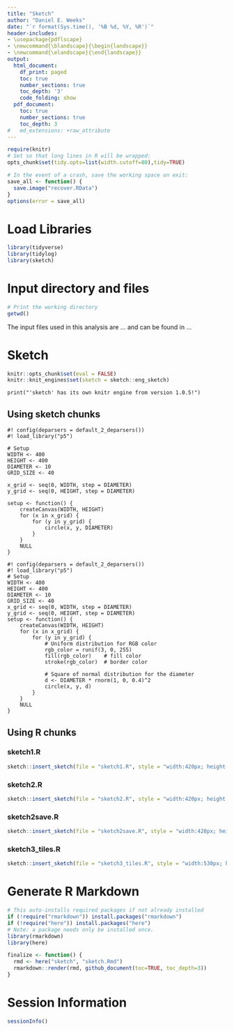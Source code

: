 ```yaml
---
title: "Sketch"
author: "Daniel E. Weeks"
date: "`r format(Sys.time(), '%B %d, %Y, %R')`"
header-includes:
- \usepackage{pdflscape}
- \newcommand{\blandscape}{\begin{landscape}}
- \newcommand{\elandscape}{\end{landscape}}
output:
  html_document:
    df_print: paged
    toc: true
    number_sections: true
    toc_depth: '3'
    code_folding: show
  pdf_document:
    toc: true
    number_sections: true
    toc_depth: 3
#   md_extensions: +raw_attribute
---
```


```r
require(knitr)
# Set so that long lines in R will be wrapped:
opts_chunk$set(tidy.opts=list(width.cutoff=80),tidy=TRUE)
```

```r
# In the event of a crash, save the working space on exit:
save_all <- function() {
  save.image("recover.RData")
}
options(error = save_all)
```


# Load Libraries

```r
library(tidyverse)
library(tidylog)
library(sketch)
```

# Input directory and files 

```r
# Print the working directory
getwd()
```
The input files used in this analysis are ... and can be found in ... 

# Sketch

```r
knitr::opts_chunk$set(eval = FALSE)
knitr::knit_engines$set(sketch = sketch::eng_sketch)
```

```sketch
print("'sketch' has its own knitr engine from version 1.0.5!")
```
## Using sketch chunks

```sketch
#! config(deparsers = default_2_deparsers())
#! load_library("p5")

# Setup
WIDTH <- 400
HEIGHT <- 400
DIAMETER <- 10
GRID_SIZE <- 40

x_grid <- seq(0, WIDTH, step = DIAMETER)
y_grid <- seq(0, HEIGHT, step = DIAMETER)

setup <- function() {
    createCanvas(WIDTH, HEIGHT)
    for (x in x_grid) {
        for (y in y_grid) {
            circle(x, y, DIAMETER)
        }
    }
    NULL
}
```

```sketch
#! config(deparsers = default_2_deparsers())
#! load_library("p5")
# Setup
WIDTH <- 400
HEIGHT <- 400
DIAMETER <- 10
GRID_SIZE <- 40
x_grid <- seq(0, WIDTH, step = DIAMETER)
y_grid <- seq(0, HEIGHT, step = DIAMETER)
setup <- function() {
    createCanvas(WIDTH, HEIGHT)
    for (x in x_grid) {
        for (y in y_grid) {
            # Uniform distribution for RGB color
            rgb_color = runif(3, 0, 255)
            fill(rgb_color)    # fill color
            stroke(rgb_color)  # border color
            
            # Square of normal distribution for the diameter
            d <- DIAMETER * rnorm(1, 0, 0.4)^2
            circle(x, y, d)
        }
    }
    NULL
}
```

## Using R chunks

### sketch1.R

```r
sketch::insert_sketch(file = "sketch1.R", style = "width:420px; height:420px; border:none;")
```

### sketch2.R

```r
sketch::insert_sketch(file = "sketch2.R", style = "width:420px; height:420px; border:none;")
```


### sketch2save.R

```r
sketch::insert_sketch(file = "sketch2save.R", style = "width:420px; height:420px; border:none;")
```

### sketch3_tiles.R

```r
sketch::insert_sketch(file = "sketch3_tiles.R", style = "width:530px; height:530px; border:none;")
```

# Generate R Markdown

```r
# This auto-installs required packages if not already installed
if (!require("rmarkdown")) install.packages("rmarkdown")
if (!require("here")) install.packages("here")
# Note: a package needs only be installed once.
library(rmarkdown)
library(here)

finalize <- function() {
  rmd <- here("sketch", "sketch.Rmd")
  rmarkdown::render(rmd, github_document(toc=TRUE, toc_depth=3))
}
```


# Session Information

```r
sessionInfo()
```

